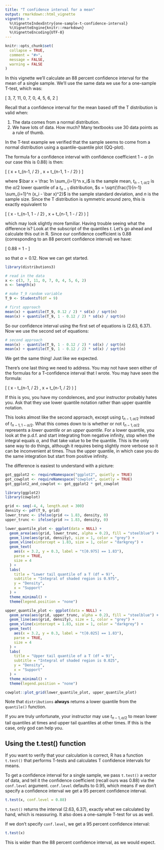 ```yaml
---
title: "T confidence interval for a mean"
output: rmarkdown::html_vignette
vignette: >
  %\VignetteIndexEntry{one-sample-t-confidence-interval}
  %\VignetteEngine{knitr::rmarkdown}
  %\VignetteEncoding{UTF-8}
---
```


```r
knitr::opts_chunk$set(
  collapse = TRUE,
  comment = "#>",
  message = FALSE,
  warning = FALSE
)
```

In this vignette we'll calculate an 88 percent confidence interval for the mean of a single sample. We'll use the same data we use for a one-sample T-test, which was:

\[
  3, 7, 11, 0, 7, 0, 4, 5, 6, 2
\]

Recall that a confidence interval for the mean based off the T distribution is valid when:

1. The data comes from a normal distribution.
2. We have lots of data. How much? Many textbooks use 30 data points as a rule of thumb.

In the T-test example we verified that the sample seems to come from a normal distribution using a quantile-quantile plot (QQ-plot).

The formula for a confidence interval with confidence coefficient $1 - \alpha$ (in our case this is 0.88) is then:

\[
  \left( \bar x + t_{n-1, \alpha / 2} \cdot \frac{s}{\sqrt{n}},
  \bar x + t_{n-1, 1 - \alpha / 2} \cdot \frac{s}{\sqrt{n}} \right)
\]

where $\bar x = \frac 1n \sum_{i=1}^n x_i$ is the sample mean, $t_{n-1, \alpha / 2}$ is the $\alpha / 2$ lower quantile of a $t_{n-1}$ distribution, $s = \sqrt{\frac{1}{n-1} \sum_{i=1}^n (x_i - \bar x)^2}$ is the sample standard deviation, and $n$ is the sample size. Since the T distribution is symmetric around zero, this is exactly equivalent to

\[
  \left( \bar x - t_{n-1, 1 - \alpha / 2} \cdot \frac{s}{\sqrt{n}},
  \bar x + t_{n-1, 1 - \alpha / 2} \cdot \frac{s}{\sqrt{n}} \right)
\]

which may look slightly more familiar. Having trouble seeing what the difference is? Look at the subscript of the quantiles $t$. Let's go ahead and calculate this out in R. Since our confidence coefficient is 0.88 (corresponding to an 88 percent confidence interval) we have:

\[
  0.88 = 1 - \alpha
\]

so that $\alpha = 0.12$. Now we can get started.

```r
library(distributions3)

# read in the data
x <- c(3, 7, 11, 0, 7, 0, 4, 5, 6, 2)
n <- length(x)

# make T_9 random variable
T_9 <- StudentsT(df = 9)

# first approach
mean(x) + quantile(T_9, 0.12 / 2) * sd(x) / sqrt(n)
mean(x) + quantile(T_9, 1 - 0.12 / 2) * sd(x) / sqrt(n)
```

So our confidence interval using the first set of equations is (2.63, 6.37). Now we use the second set of equations:

```r
# second approach
mean(x) - quantile(T_9, 1 - 0.12 / 2) * sd(x) / sqrt(n)
mean(x) + quantile(T_9, 1 - 0.12 / 2) * sd(x) / sqrt(n)
```

We get the same thing! Just like we expected.

There's one last thing we need to address. You may not have seen either of the formulas for a T-confidence interval that I wrote. You may have seen the formula:

\[
  \left( \bar x - t_{n-1, \alpha / 2} \cdot \frac{s}{\sqrt{n}},
  \bar x + t_{n-1, \alpha / 2} \cdot \frac{s}{\sqrt{n}} \right)
\]

If this is you, you have my condolences, and your instructor probably hates you. Ask that they use lower quantile notation rather than upper quantile notation.

This looks almost like the second approach, except using $t_{n-1, \alpha / 2}$ instead of $t_{n-1, 1 - \alpha / 2}$. What this comes down to is whether or not $t_{n-1, \alpha / 2}$ represents a *lower quantile* or an *upper quantile*. For a lower quantile, you look at the p.d.f. and start integrating from negative infinity, stop when the integral equals $\alpha$, and that take value to be the quantile. This is the only sane way to do things, although it requires being slightly more verbose so it can be inconvenient at times. Thus the upper quantile, in which case you do the same integration but start from positive infinity.

The difference is easiest to understand with a picture:

```r
got_ggplot2 <- requireNamespace("ggplot2", quietly = TRUE)
got_cowplot <- requireNamespace("cowplot", quietly = TRUE)
got_ggplot2_and_cowplot <- got_ggplot2 * got_cowplot
```

```r
library(ggplot2)
library(cowplot)

grid <- seq(-4, 4, length.out = 300)
density <- pdf(T_9, grid)
lower_trunc <- ifelse(grid <= 1.83, density, 0)
upper_trunc <- ifelse(grid >= 1.83, density, 0)

lower_quantile_plot <- ggplot(data = NULL) +
  geom_area(aes(grid, lower_trunc, alpha = 0.2), fill = "steelblue") +
  geom_line(aes(grid, density), size = 1, color = "grey") +
  geom_vline(xintercept = 1.83, size = 1, color = "darkgrey") +
  geom_text(
    aes(x = 3.2, y = 0.3, label = "t[0.975] == 1.83"),
    parse = TRUE,
    size = 4
  ) +
  labs(
    title = "Lower tail quantile of a T (df = 9)",
    subtitle = "Integral of shaded region is 0.975",
    y = "Density",
    x = "Support"
  ) +
  theme_minimal() +
  theme(legend.position = "none")

upper_quantile_plot <- ggplot(data = NULL) +
  geom_area(aes(grid, upper_trunc, alpha = 0.2), fill = "steelblue") +
  geom_line(aes(grid, density), size = 1, color = "grey") +
  geom_vline(xintercept = 1.83, size = 1, color = "darkgrey") +
  geom_text(
    aes(x = 3.2, y = 0.3, label = "t[0.025] == 1.83"),
    parse = TRUE,
    size = 4
  ) +
  labs(
    title = "Upper tail quantile of a T (df = 9)",
    subtitle = "Integral of shaded region is 0.025",
    y = "Density",
    x = "Support"
  ) +
  theme_minimal() +
  theme(legend.position = "none")

cowplot::plot_grid(lower_quantile_plot, upper_quantile_plot)
```

Note that `distributions` **always** returns a lower quantile from the `quantile()` function.

If you are truly unfortunate, your instructor may use $t_{n-1, \alpha / 2}$ to mean lower tail quantiles at times and upper tail quantiles at other times. If this is the case, only god can help you.

## Using the t.test() function

If you want to verify that your calculation is correct, R has a function `t.test()` that performs T-tests and calculates T confidence intervals for means.

To get a confidence interval for a single sample, we pass `t.test()` a vector of data, and tell it the confidence coefficient (recall ours was 0.88) via the `conf.level` argument. `conf.level` defaults to 0.95, which means if we don't specify a confidence interval we get a 95 percent confidence interval.

```r
t.test(x, conf.level = 0.88)
```

`t.test()` returns the interval (2.63, 6.37), exactly what we calculated by hand, which is reassuring. It also does a one-sample T-test for us as well.

If we don't specify `conf.level`, we get a 95 percent confidence interval:

```r
t.test(x)
```

This is wider than the 88 percent confidence interval, as we would expect.

